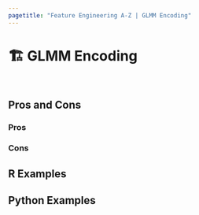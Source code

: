 ```yaml
---
pagetitle: "Feature Engineering A-Z | GLMM Encoding"
---
```


# 🏗️ GLMM Encoding {#sec-categorical-glmm}

::: {style="visibility: hidden; height: 0px;"}
## GLMM Encoding
:::

## Pros and Cons

### Pros

### Cons

## R Examples

## Python Examples
